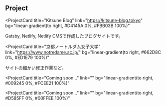 ## Project

<ProjectCard
  title="Kitsune Blog"
  link="https://kitsune-blog.tokyo"
  bg="linear-gradient(to right, #D4145A 0%, #FBB03B 100%)"
>
  Gatsby, Netlify, Netlify CMSで作成したブログサイトです。
</ProjectCard>

<ProjectCard
  title="京都ノートルダム女子大学"
  link="https://www.notredame.ac.jp/"
  bg="linear-gradient(to right, #662D8C 0%, #ED1E79 100%)"
>
  サイトの細かい修正作業など。
</ProjectCard>

<ProjectCard
  title="Coming soon..."
  link=""
  bg="linear-gradient(to right, #009245 0%, #FCEE21 100%)"
></ProjectCard>

<ProjectCard
  title="Coming soon..."
  link=""
  bg="linear-gradient(to right, #D585FF 0%, #00FFEE 100%)"
>
</ProjectCard>
